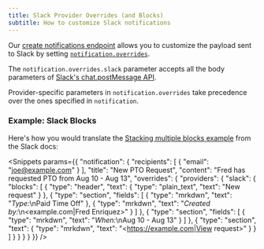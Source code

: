 ```yaml
---
title: Slack Provider Overrides (and Blocks)
subtitle: How to customize Slack notifications
---
```


Our [create notifications endpoint](/docs/rest-api/reference#create-notification) allows you to customize the payload sent to Slack by setting [`notification.overrides`](/docs/overrides).

The `notification.overrides.slack` parameter accepts all the body parameters of [Slack's chat.postMessage API](https://api.slack.com/methods/chat.postMessage).

Provider-specific parameters in `notification.overrides` take precedence over the ones specified in `notification`.

### Example: Slack Blocks

Here's how you would translate the [Stacking multiple blocks example](https://api.slack.com/block-kit/building#stack_of_blocks) from the Slack docs:

<Snippets params={{
  "notification": {
    "recipients": [
      {
        "email": "joe@example.com"
      }
    ],
    "title": "New PTO Request",
    "content": "Fred has requested PTO from Aug 10 - Aug 13",
    "overrides": {
      "providers": {
        "slack": {
          "blocks": [
            {
              "type": "header",
              "text": {
                "type": "plain_text",
                "text": "New request"
              }
            },
            {
              "type": "section",
              "fields": [
                {
                  "type": "mrkdwn",
                  "text": "*Type:*\nPaid Time Off"
                },
                {
                  "type": "mrkdwn",
                  "text": "*Created by:*\n<example.com|Fred Enriquez>"
                }
              ]
            },
            {
              "type": "section",
              "fields": [
                {
                  "type": "mrkdwn",
                  "text": "*When:*\nAug 10 - Aug 13"
                }
              ]
            },
            {
              "type": "section",
              "text": {
                "type": "mrkdwn",
                "text": "<https://example.com|View request>"
              }
            }
          ]
        }
      }
    }
  }
}} />